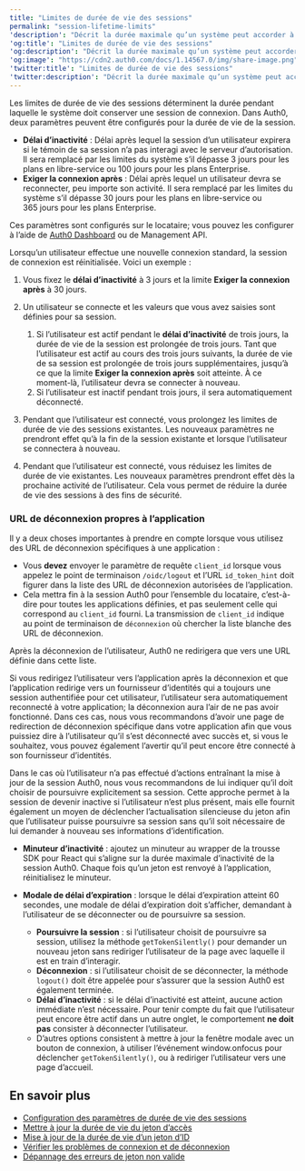 ```yaml
---
title: "Limites de durée de vie des sessions"
permalink: "session-lifetime-limits"
'description': "Décrit la durée maximale qu’un système peut accorder à une session avant d’y mettre fin."
'og:title': "Limites de durée de vie des sessions"
'og:description': "Décrit la durée maximale qu’un système peut accorder à une session avant d’y mettre fin."
'og:image': "https://cdn2.auth0.com/docs/1.14567.0/img/share-image.png"
'twitter:title': "Limites de durée de vie des sessions"
'twitter:description': "Décrit la durée maximale qu’un système peut accorder à une session avant d’y mettre fin."
---
```


Les limites de durée de vie des sessions déterminent la durée pendant laquelle le système doit conserver une session de connexion. Dans Auth0, deux paramètres peuvent être configurés pour la durée de vie de la session.

* **Délai d’inactivité** : Délai après lequel la session d’un utilisateur expirera si le témoin de sa session n’a pas interagi avec le serveur d’autorisation. Il sera remplacé par les limites du système s’il dépasse 3 jours pour les plans en libre-service ou 100 jours pour les plans Enterprise.
* **Exiger la connexion après** : Délai après lequel un utilisateur devra se reconnecter, peu importe son activité. Il sera remplacé par les limites du système s’il dépasse 30 jours pour les plans en libre-service ou 365 jours pour les plans Enterprise.

Ces paramètres sont configurés sur le locataire; vous pouvez les configurer à l’aide de [Auth0 Dashboard](/docs/fr-ca/manage-users/sessions/configure-session-lifetime-settings) ou de <Tooltip href="/docs/fr-ca/glossary?term=management-api" tip="Management API
Un produit permettant aux clients d’effectuer des tâches administratives." cta="Voir le glossaire">Management API</Tooltip>.

Lorsqu’un utilisateur effectue une nouvelle connexion standard, la session de connexion est réinitialisée. Voici un exemple :

1. Vous fixez le **délai d’inactivité** à 3 jours et la limite **Exiger la connexion après** à 30 jours.
2. Un utilisateur se connecte et les valeurs que vous avez saisies sont définies pour sa session.

   1. Si l’utilisateur est actif pendant le **délai d’inactivité** de trois jours, la durée de vie de la session est prolongée de trois jours. Tant que l’utilisateur est actif au cours des trois jours suivants, la durée de vie de sa session est prolongée de trois jours supplémentaires, jusqu’à ce que la limite **Exiger la connexion après** soit atteinte. À ce moment-là, l’utilisateur devra se connecter à nouveau.
   2. Si l’utilisateur est inactif pendant trois jours, il sera automatiquement déconnecté.
3. Pendant que l’utilisateur est connecté, vous prolongez les limites de durée de vie des sessions existantes. Les nouveaux paramètres ne prendront effet qu’à la fin de la session existante et lorsque l’utilisateur se connectera à nouveau.
4. Pendant que l’utilisateur est connecté, vous réduisez les limites de durée de vie existantes. Les nouveaux paramètres prendront effet dès la prochaine activité de l’utilisateur. Cela vous permet de réduire la durée de vie des sessions à des fins de sécurité.

### URL de déconnexion propres à l’application

Il y a deux choses importantes à prendre en compte lorsque vous utilisez des URL de déconnexion spécifiques à une application :

* Vous **devez** envoyer le paramètre de requête `client_id` lorsque vous appelez le point de terminaison `/oidc/logout` et l’URL `id_token_hint` doit figurer dans la liste des URL de déconnexion autorisées de l’application.
* Cela mettra fin à la session Auth0 pour l’ensemble du locataire, c’est-à-dire pour toutes les applications définies, et pas seulement celle qui correspond au `client_id` fourni. La transmission de `client_id` indique au point de terminaison de `déconnexion` où chercher la liste blanche des URL de déconnexion.

Après la déconnexion de l’utilisateur, Auth0 ne redirigera que vers une URL définie dans cette liste.

Si vous redirigez l’utilisateur vers l’application après la déconnexion et que l’application redirige vers un fournisseur d’identités qui a toujours une session authentifiée pour cet utilisateur, l’utilisateur sera automatiquement reconnecté à votre application; la déconnexion aura l’air de ne pas avoir fonctionné. Dans ces cas, nous vous recommandons d’avoir une page de redirection de déconnexion spécifique dans votre application afin que vous puissiez dire à l’utilisateur qu’il s’est déconnecté avec succès et, si vous le souhaitez, vous pouvez également l’avertir qu’il peut encore être connecté à son fournisseur d’identités.

Dans le cas où l’utilisateur n’a pas effectué d’actions entraînant la mise à jour de la session Auth0, nous vous recommandons de lui indiquer qu’il doit choisir de poursuivre explicitement sa session. Cette approche permet à la session de devenir inactive si l’utilisateur n’est plus présent, mais elle fournit également un moyen de déclencher l’actualisation silencieuse du jeton afin que l’utilisateur puisse poursuivre sa session sans qu’il soit nécessaire de lui demander à nouveau ses informations d’identification.

* **Minuteur d’inactivité** : ajoutez un minuteur au wrapper de la trousse SDK pour React qui s’aligne sur la durée maximale d’inactivité de la session Auth0. Chaque fois qu’un jeton est renvoyé à l’application, réinitialisez le minuteur.
* **Modale de délai d’expiration** : lorsque le délai d’expiration atteint 60 secondes, une modale de délai d’expiration doit s’afficher, demandant à l’utilisateur de se déconnecter ou de poursuivre sa session.

  + **Poursuivre la session** : si l’utilisateur choisit de poursuivre sa session, utilisez la méthode `getTokenSilently()` pour demander un nouveau jeton sans rediriger l’utilisateur de la page avec laquelle il est en train d’interagir.
  + **Déconnexion** : si l’utilisateur choisit de se déconnecter, la méthode `logout()` doit être appelée pour s’assurer que la session Auth0 est également terminée.
  + **Délai d’inactivité** : si le délai d’inactivité est atteint, aucune action immédiate n’est nécessaire. Pour tenir compte du fait que l’utilisateur peut encore être actif dans un autre onglet, le comportement **ne doit pas** consister à déconnecter l’utilisateur.
  + D’autres options consistent à mettre à jour la fenêtre modale avec un bouton de connexion, à utiliser l’événement window.onfocus pour déclencher `getTokenSilently()`, ou à rediriger l’utilisateur vers une page d’accueil.

## En savoir plus

* [Configuration des paramètres de durée de vie des sessions](/docs/fr-ca/manage-users/sessions/configure-session-lifetime-settings)
* [Mettre à jour la durée de vie du jeton d’accès](/docs/fr-ca/secure/tokens/access-tokens/update-access-token-lifetime)
* [Mise à jour de la durée de vie d’un jeton d’ID](/docs/fr-ca/secure/tokens/id-tokens/update-id-token-lifetime)
* [Vérifier les problèmes de connexion et de déconnexion](/docs/fr-ca/troubleshoot/authentication-issues/check-login-and-logout-issues)
* [Dépannage des erreurs de jeton non valide](/docs/fr-ca/troubleshoot/basic-issues/invalid-token-errors)